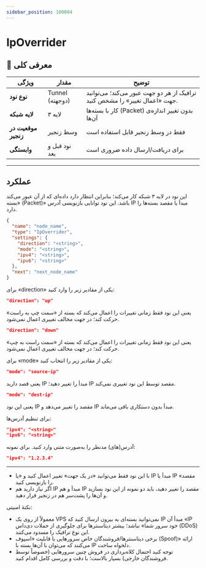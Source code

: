 ```yaml
---
sidebar_position: 100004
---
```


# IpOverrider

## 📖 معرفی کلی


| ویژگی              | مقدار                     | توضیح                                                                 |
|--------------------|---------------------------|------------------------------------------------------------------------|
| **نوع نود**        | Tunnel (دو‌جهته)         | ترافیک از هر دو جهت عبور می‌کند؛ می‌توانید جهت «اعمال تغییر» را مشخص کنید. |
| **لایه شبکه**      | لایه ۳                    | کار با بسته‌ها (Packet) بدون تغییر اندازه‌ی آن‌ها                     |
| **موقعیت در زنجیر**| وسط زنجیر                 | فقط در وسط زنجیر قابل استفاده است                                     |
| **وابستگی**        | نود قبل و بعد             | برای دریافت/ارسال داده ضروری است                                      |

---


## عملکرد

این نود در لایه ۳ شبکه کار می‌کند؛ بنابراین انتظار دارد داده‌ای که از آن عبور می‌کند «بسته (Packet)» باشد. این نود توانایی بازنویسی آدرس IP مبدأ یا مقصد بسته‌ها را دارد.

```json
{
  "name": "node_name",
  "type": "IpOverrider",
  "settings": {
    "direction": "<string>",
    "mode": "<string>",
    "ipv4": "<string>",
    "ipv6": "<string>"
  },
  "next": "next_node_name"
}
```

برای «direction» یکی از مقادیر زیر را وارد کنید:

```json
"direction": "up"
```

یعنی این نود فقط زمانی تغییرات را اعمال می‌کند که بسته از «سمت چپ به راست» حرکت کند؛ در جهت مخالف تغییری اعمال نمی‌شود.

```json
"direction": "down"
```

یعنی این نود فقط زمانی تغییرات را اعمال می‌کند که بسته از «سمت راست به چپ» حرکت کند؛ در جهت مخالف تغییری اعمال نمی‌شود.

برای «mode» یکی از مقادیر زیر را انتخاب کنید:

```json
"mode": "source-ip"
```

یعنی قصد دارید IP مبدأ را تغییر دهید؛ IP مقصد توسط این نود تغییری نمی‌کند.

```json
"mode": "dest-ip"
```

یعنی این نود IP مقصد را تغییر می‌دهد و IP مبدأ بدون دستکاری باقی می‌ماند.

برای تنظیم آدرس‌ها:

```json
"ipv4": "<string>"
"ipv6": "<string>"
```

آدرس(های) مدنظر را به‌صورت متنی وارد کنید. برای نمونه:

```json
"ipv4": "1.2.3.4"
```

---

- با این نود فقط می‌توانید «در یک جهت» تغییر اعمال کنید و «یا IP مبدأ یا IP مقصد» را بازنویسی کنید.
- اگر نیاز دارید هم IP مبدأ و هم IP مقصد را تغییر دهید، باید دو نمونه از این نود بسازید و آن‌ها را پشت‌سر هم در زنجیر قرار دهید.

نکتهٔ امنیتی:

- معمولاً از روی یک VPS نمی‌توانید بسته‌ای به بیرون ارسال کنید که IP مبدأ آن «IP خود سرور شما» نباشد؛ بیشتر دیتاسنترها برای جلوگیری از حملات دی‌داس (DDoS) این نوع ترافیک را مسدود می‌کنند.
- برخی دیتاسنترها/فروشندگان خاص سرورهایی با قابلیت «اسپوف (Spoof)» ارائه می‌کنند که می‌توان با آن‌ها بسته با IP دلخواه ساخت.
- توجه کنید احتمال کلاه‌برداری در فروش چنین سرورهایی (خصوصاً توسط فروشندگان خارجی) بسیار بالاست؛ با دقت و بررسی کامل اقدام کنید.


